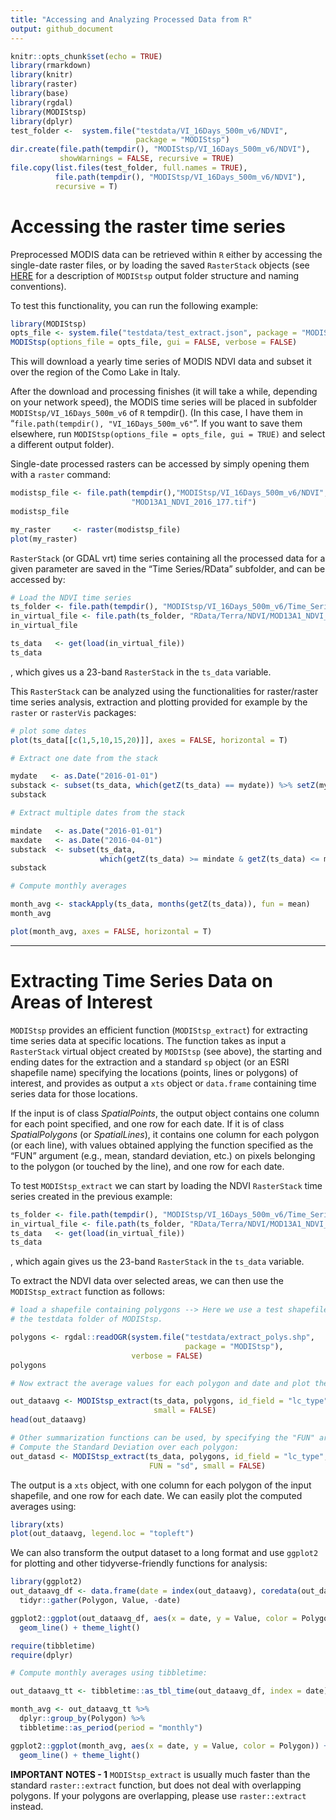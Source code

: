 ```yaml
---
title: "Accessing and Analyzing Processed Data from R"
output: github_document
---
```


```r
knitr::opts_chunk$set(echo = TRUE)
library(rmarkdown)
library(knitr)
library(raster)
library(base)
library(rgdal)
library(MODIStsp)
library(dplyr)
test_folder <-  system.file("testdata/VI_16Days_500m_v6/NDVI",
                            package = "MODIStsp")
dir.create(file.path(tempdir(), "MODIStsp/VI_16Days_500m_v6/NDVI"), 
           showWarnings = FALSE, recursive = TRUE)
file.copy(list.files(test_folder, full.names = TRUE),
          file.path(tempdir(), "MODIStsp/VI_16Days_500m_v6/NDVI"), 
          recursive = T)
```

# <i class="fa fa-arrow-circle-o-right" aria-hidden="true"></i> __Accessing the raster time series__

Preprocessed MODIS data can be retrieved within `R`  either by accessing the 
single-date raster files, or by loading the saved `RasterStack` objects (see 
[HERE](articles/output.html) for a description of `MODIStsp` output folder
structure and naming conventions).

To test this functionality, you can run the following example: 

```r
library(MODIStsp)
opts_file <- system.file("testdata/test_extract.json", package = "MODIStsp")
MODIStsp(options_file = opts_file, gui = FALSE, verbose = FALSE)
```

This will download a yearly time series of MODIS NDVI data and subset it over the
region of the Como Lake in Italy.

After the download and processing finishes (it will take a while, depending on your
network speed), the MODIS time series will be placed in subfolder `MODIStsp/VI_16Days_500m_v6` 
of `R` tempdir(). (In this case, I have them in "`file.path(tempdir(), "VI_16Days_500m_v6"`". 
If you want to save them elsewhere, run `MODIStsp(options_file = opts_file, gui = TRUE)`
and select a different output folder).

Single-date processed rasters can be accessed by simply opening them  with a
`raster` command: 

```R
modistsp_file <- file.path(tempdir(),"MODIStsp/VI_16Days_500m_v6/NDVI",
                           "MOD13A1_NDVI_2016_177.tif")
modistsp_file

my_raster     <- raster(modistsp_file)
plot(my_raster)
```

`RasterStack` (or GDAL vrt) time series containing all the processed data for a
given parameter are saved in the "Time Series/RData" subfolder, and can be accessed
by: 

```r
# Load the NDVI time series
ts_folder <- file.path(tempdir(), "MODIStsp/VI_16Days_500m_v6/Time_Series")
in_virtual_file <- file.path(ts_folder, "RData/Terra/NDVI/MOD13A1_NDVI_1_2016_353_2016_RData.RData")
in_virtual_file

ts_data   <- get(load(in_virtual_file))
ts_data
```

, which gives us a 23-band `RasterStack` in the `ts_data` variable.

This `RasterStack` can be analyzed using the functionalities for raster/raster 
time series analysis, extraction and plotting provided for example by the 
```raster``` or   ```rasterVis``` packages: 

```r
# plot some dates
plot(ts_data[[c(1,5,10,15,20)]], axes = FALSE, horizontal = T)

# Extract one date from the stack

mydate   <- as.Date("2016-01-01")
substack <- subset(ts_data, which(getZ(ts_data) == mydate)) %>% setZ(mydate)
substack  

# Extract multiple dates from the stack

mindate   <- as.Date("2016-01-01")
maxdate   <- as.Date("2016-04-01")
substack  <- subset(ts_data, 
                    which(getZ(ts_data) >= mindate & getZ(ts_data) <= maxdate))
substack  

# Compute monthly averages

month_avg <- stackApply(ts_data, months(getZ(ts_data)), fun = mean)
month_avg

plot(month_avg, axes = FALSE, horizontal = T)
```

________________________________________________________________________________

# <i class="fa fa-arrow-circle-o-right" aria-hidden="true"></i> __Extracting Time Series Data on Areas of Interest__

`MODIStsp` provides an efficient function (`MODIStsp_extract`) for extracting 
time series data at specific locations. The function takes as input a `RasterStack` 
virtual object created by `MODIStsp` (see above), the starting and ending dates 
for the extraction and a standard `sp` object (or an ESRI shapefile name) 
specifying the locations (points, lines or polygons) of interest, and provides 
as output a `xts` object or `data.frame` containing time series data for those
locations. 

If the input is of class _SpatialPoints_, the output object contains one column 
for each point specified, and one row for each date. If it is of class
_SpatialPolygons_ (or _SpatialLines_), it contains one column for each polygon 
(or each line), with values obtained applying the function specified as the "FUN" 
argument (e.g., mean, standard deviation, etc.) on pixels belonging to the polygon
(or touched by the line), and one row for each date. 

To test `MODIStsp_extract` we can start by loading the NDVI `RasterStack`
time series created in the previous example:

```r

ts_folder <- file.path(tempdir(), "MODIStsp/VI_16Days_500m_v6/Time_Series")
in_virtual_file <- file.path(ts_folder, "RData/Terra/NDVI/MOD13A1_NDVI_1_2016_353_2016_RData.RData")
ts_data   <- get(load(in_virtual_file))
ts_data
```

, which again gives us the 23-band `RasterStack` in the `ts_data` variable. 

To extract the NDVI data over selected areas, we can then use the `MODIStsp_extract`
function as follows: 

```r

# load a shapefile containing polygons --> Here we use a test shapefile in 
# the testdata folder of MODIStsp.

polygons <- rgdal::readOGR(system.file("testdata/extract_polys.shp",
                                       package = "MODIStsp"),
                           verbose = FALSE)
polygons

# Now extract the average values for each polygon and date and plot the results

out_dataavg <- MODIStsp_extract(ts_data, polygons, id_field = "lc_type", 
                                small = FALSE)
head(out_dataavg)

# Other summarization functions can be used, by specifying the "FUN" argument. 
# Compute the Standard Deviation over each polygon: 
out_datasd <- MODIStsp_extract(ts_data, polygons, id_field = "lc_type",
                               FUN = "sd", small = FALSE)

```

The output is a `xts` object, with one column for each polygon of the input 
shapefile, and one row for each date. We can easily plot the computed averages 
using: 

```r
library(xts)
plot(out_dataavg, legend.loc = "topleft")
```

We can also transform the output dataset to a long format and use `ggplot2` for
plotting and other tidyverse-friendly functions for analysis:

```r
library(ggplot2)
out_dataavg_df <- data.frame(date = index(out_dataavg), coredata(out_dataavg)) %>% 
  tidyr::gather(Polygon, Value, -date)

ggplot2::ggplot(out_dataavg_df, aes(x = date, y = Value, color = Polygon)) + 
  geom_line() + theme_light()

```

```r

require(tibbletime)
require(dplyr)

# Compute monthly averages using tibbletime: 

out_dataavg_tt <- tibbletime::as_tbl_time(out_dataavg_df, index = date) 

month_avg <- out_dataavg_tt %>% 
  dplyr::group_by(Polygon) %>% 
  tibbletime::as_period(period = "monthly")

ggplot2::ggplot(month_avg, aes(x = date, y = Value, color = Polygon)) + 
  geom_line() + theme_light()

```

**IMPORTANT NOTES - 1** `MODIStsp_extract` is usually much faster than the 
standard `raster::extract` function, but does not deal with overlapping polygons.
If your polygons are overlapping, please use `raster::extract` instead. 
